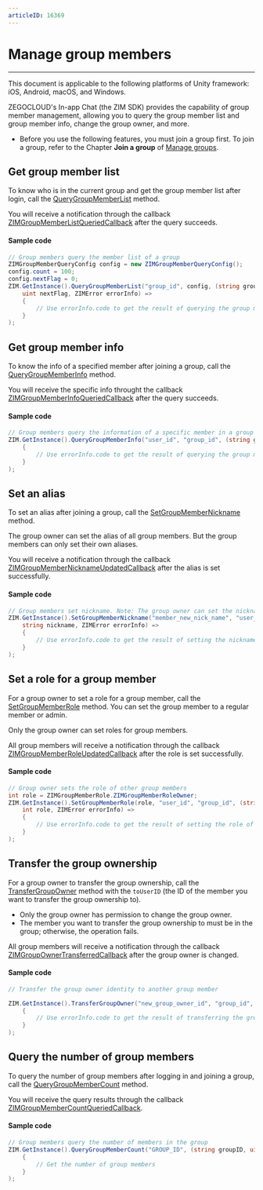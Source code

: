 ```yaml
---
articleID: 16369
---
```



# Manage group members

- - -

<Note title="Note">

This document is applicable to the following platforms of Unity framework: iOS, Android, macOS, and Windows.
</Note>


ZEGOCLOUD's In-app Chat (the ZIM SDK) provides the capability of group member management, allowing you to query the group member list and group member info, change the group owner, and more.


<Warning title="Warning">

- Before you use the following features, you must join a group first. To join a group, refer to the Chapter **Join a group** of [Manage groups](./Manage%20groups.mdx).
</Warning>



## Get group member list


To know who is in the current group and get the group member list after login, call the [QueryGroupMemberList](@QueryGroupMemberList) method. 

You will receive a notification through the callback [ZIMGroupMemberListQueriedCallback](@ZIMGroupMemberListQueriedCallback) after the query succeeds. 

#### Sample code

```cs
// Group members query the member list of a group
ZIMGroupMemberQueryConfig config = new ZIMGroupMemberQueryConfig();
config.count = 100;
config.nextFlag = 0;
ZIM.GetInstance().QueryGroupMemberList("group_id", config, (string groupID, List<ZIMGroupMemberInfo> userList,
    uint nextFlag, ZIMError errorInfo) =>
    {
        // Use errorInfo.code to get the result of querying the group member list     
    }
);
```


## Get group member info

To know the info of a specified member after joining a group, call the [QueryGroupMemberInfo](@QueryGroupMemberInfo) method.

You will receive the specific info throught the callback [ZIMGroupMemberInfoQueriedCallback](@ZIMGroupMemberInfoQueriedCallback) after the query succeeds.


#### Sample code

```cs
// Group members query the information of a specific member in a group
ZIM.GetInstance().QueryGroupMemberInfo("user_id", "group_id", (string groupID, ZIMGroupMemberInfo userInfo, ZIMError errorInfo) =>
    {
        // Use errorInfo.code to get the result of querying the group member information     
    }
);
```



## Set an alias


To set an alias after joining a group, call the [SetGroupMemberNickname](@SetGroupMemberNickname) method.

<Warning title="Warning">

The group owner can set the alias of all group members. But the group members can only set their own aliases.
</Warning>


You will receive a notification through the callback [ZIMGroupMemberNicknameUpdatedCallback](@ZIMGroupMemberNicknameUpdatedCallback) after the alias is set successfully. 


#### Sample code

```cs
// Group members set nickname. Note: The group owner can set the nickname for themselves and other members in the group; other group members can only set their own nickname in the group.
ZIM.GetInstance().SetGroupMemberNickname("member_new_nick_name", "user_id", "group_id", (string groupID, string forUserID,
    string nickname, ZIMError errorInfo) =>
    {
        // Use errorInfo.code to get the result of setting the nickname
    }
);
```

## Set a role for a group member


For a group owner to set a role for a group member, call the [SetGroupMemberRole](@SetGroupMemberRole) method. You can set the group member to a regular member or admin.

<Warning title="Warning">

Only the group owner can set roles for group members.
</Warning>


All group members will receive a notification through the callback [ZIMGroupMemberRoleUpdatedCallback](@ZIMGroupMemberRoleUpdatedCallback) after the role is set successfully.

#### Sample code

```cs
// Group owner sets the role of other group members
int role = ZIMGroupMemberRole.ZIMGroupMemberRoleOwner;
ZIM.GetInstance().SetGroupMemberRole(role, "user_id", "group_id", (string groupID, string forUserID,
    int role, ZIMError errorInfo) =>
    {
        // Use errorInfo.code to get the result of setting the role of the group member
    }
);
```


## Transfer the group ownership


For a group owner to transfer the group ownership, call the [TransferGroupOwner](@TransferGroupOwner) method with the `toUserID` (the ID of the member you want to transfer the group ownership to).

<Warning title="Warning">

- Only the group owner has permission to change the group owner.
- The member you want to transfer the group ownership to must be in the group; otherwise, the operation fails.
</Warning>

All group members will receive a notification through the callback [ZIMGroupOwnerTransferredCallback](@ZIMGroupOwnerTransferredCallback) after the group owner is changed. 


#### Sample code

```cs
// Transfer the group owner identity to another group member

ZIM.GetInstance().TransferGroupOwner("new_group_owner_id", "group_id", (string groupID, string toUserID, ZIMError errorInfo) =>
    {
        // Use errorInfo.code to get the result of transferring the group owner identity
    }
);
```

## Query the number of group members


To query the number of group members after logging in and joining a group, call the [QueryGroupMemberCount](@QueryGroupMemberCount) method.

You will receive the query results through the callback [ZIMGroupMemberCountQueriedCallback](@ZIMGroupMemberCountQueriedCallback).


#### Sample code

```cs
// Group members query the number of members in the group
ZIM.GetInstance().QueryGroupMemberCount("GROUP_ID", (string groupID, uint count, ZIMError errorInfo) =>
    {
        // Get the number of group members
    }
);
```

